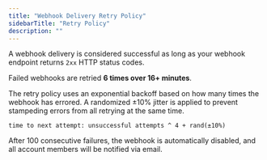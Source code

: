 ```yaml
---
title: "Webhook Delivery Retry Policy"
sidebarTitle: "Retry Policy"
description: ""
---
```

A webhook delivery is considered successful as long as your webhook endpoint returns `2xx` HTTP status codes.

Failed webhooks are retried **6 times over 16+ minutes**.

The retry policy uses an exponential backoff based on how many times the webhook has errored.
A randomized ±10% jitter is applied to prevent stampeding errors from all retrying at the same time.

```
time to next attempt: unsuccessful attempts ^ 4 + rand(±10%)
```

<Warning>
After 100 consecutive failures, the webhook is automatically disabled, and all account members will be notified via email.
</Warning>